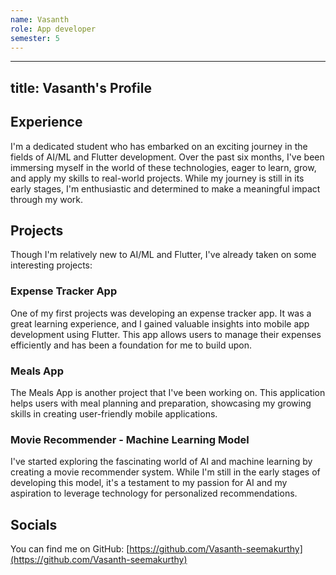 ```yaml
---
name: Vasanth
role: App developer
semester: 5
---
```


---
title: Vasanth's Profile
---



## Experience

I'm a dedicated student who has embarked on an exciting journey in the fields of AI/ML and Flutter development. Over the past six months, I've been immersing myself in the world of these technologies, eager to learn, grow, and apply my skills to real-world projects. While my journey is still in its early stages, I'm enthusiastic and determined to make a meaningful impact through my work.

## Projects

Though I'm relatively new to AI/ML and Flutter, I've already taken on some interesting projects:

### Expense Tracker App

One of my first projects was developing an expense tracker app. It was a great learning experience, and I gained valuable insights into mobile app development using Flutter. This app allows users to manage their expenses efficiently and has been a foundation for me to build upon.

### Meals App

The Meals App is another project that I've been working on. This application helps users with meal planning and preparation, showcasing my growing skills in creating user-friendly mobile applications.

### Movie Recommender - Machine Learning Model

I've started exploring the fascinating world of AI and machine learning by creating a movie recommender system. While I'm still in the early stages of developing this model, it's a testament to my passion for AI and my aspiration to leverage technology for personalized recommendations.

## Socials

You can find me on GitHub: [https://github.com/Vasanth-seemakurthy](https://github.com/Vasanth-seemakurthy)


